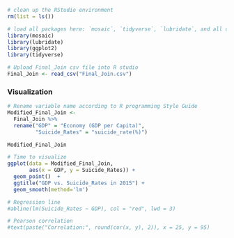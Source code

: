 

```r
# clean up the RStudio environment 
rm(list = ls())

# load all packages here: `mosaic`, `tidyverse`, `lubridate`, and all others used
library(mosaic)
library(lubridate)  
library(ggplot2)
library(tidyverse)

# Upload Final_Join csv file into R studio
Final_Join <- read_csv("Final_Join.csv")
```

### Visualization

```r
# Rename variable name according to R programming Style Guide
Modified_Final_Join <-
  Final_Join %>%
  rename("GDP" = "Economy (GDP per Capita)",
         "Suicide_Rates" = "suicide_rate(%)")

Modified_Final_Join
```
```r
# Time to visualize
ggplot(data = Modified_Final_Join, 
       aes(x = GDP, y = Suicide_Rates)) + 
  geom_point()  +
  ggtitle("GDP vs. Suicide_Rates in 2015") +
  geom_smooth(method='lm')

# Regression line
#abline(lm(Suicide_Rates ~ GDP), col = "red", lwd = 3)

# Pearson correlation
#text(paste("Correlation:", round(cor(x, y), 2)), x = 25, y = 95)
```

